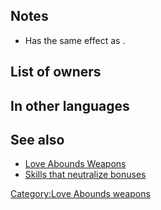 {{Weapon Infobox
|tagid=SID_グラーティア
|weaponType=Bow
|might=8
|range=2
|effectiveness=flying
|effect=Effective against flying foes.<br>If foe uses bow, dagger, magic, or staff, neutralizes foe's bonuses (from skills like Fortify, Rally, etc.) during combat.
|cost=200
|userVersion1=Bow
|userVersion2=Arrow
|statModifiers=0,8,0,0,0
|exclusive=0
|next=Gratia+
|promotionRarity=5
|promotionTier=1
|required=Steel Bow
|properties=
}}
==Notes==
* Has the same effect as {{St|Dull Ranged 3}}.
{{Bonus neutralization}}
{{Effective damage bonus|flying}}
==List of owners==
{{Skill Hero List}}
==In other languages==
{{OtherLanguages
|japanese=グラーティア
|german=Gratia
|spanishEU=Gratia
|spanishLA=Gratia
|french=Gratia
|italian=Gratia
|chineseTW=格蘭蒂亞
|portuguese=Gratia
}}
==See also==
* [[Love Abounds Weapons]]
* [[Skills that neutralize bonuses]]
{{Weapons Navbox}}
[[Category:Love Abounds weapons]]